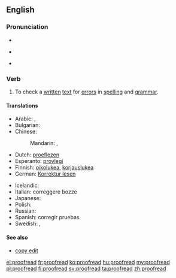 ==English==
{{wikipedia|Proofreading}}

===Pronunciation===
* {{audio|en-us-proofread.ogg|Audio (US)}}
* {{qualifier|infinitive}} {{IPA|/ˈpruːfriːd/}}
* {{qualifier|simple past|past participle}} {{IPA|/ˈpruːfrɛd/}}

===Verb===
{{en-verb|proofreads|proofreading|proofread|proofread}}

# {{transitive|and|intransitive}} To check a [[written]] [[text]] for [[error]]s in [[spelling]] and [[grammar]].

====Translations====
{{trans-top|to check for errors in spelling and grammar}}
* Arabic: {{t|ar|نقح|alt=نَقَّح|sc=Arab}}, {{t|ar|نقح|alt=نَقَّح|sc=Arab}}
* Bulgarian: {{t|bg|корегирам, проверявам|sc=Cyrl}}
* Chinese:
*: Mandarin: {{t-|cmn|校對|sc=Hani}}, {{t-|cmn|校对|tr=jiàoduì|sc=Hani}}
* Dutch: [[proeflezen]]
* Esperanto: [[provlegi]]
* Finnish: [[oikolukea]], [[korjauslukea]]
* German: [[Korrektur lesen]]
{{trans-mid}}
* Icelandic: {{t-|is|prófarkalesa}}
* Italian: correggere bozze
* Japanese: {{t|ja|校正|alt=校正する|tr=[[こうせいする|こうせい]], [[kōsei|kōsei suru]]}}
* Polish: {{t-|pl|korekta|f}}
* Russian: {{t|ru|корректировать|tr=korrekírovat'}}
* Spanish: corregir pruebas
* Swedish: {{t|sv|korrektur}}, {{t|sv|korrekturläsning}}
{{trans-bottom}}

====See also====
* [[copy edit]]

[[el:proofread]]
[[fr:proofread]]
[[ko:proofread]]
[[hu:proofread]]
[[my:proofread]]
[[pl:proofread]]
[[fi:proofread]]
[[sv:proofread]]
[[ta:proofread]]
[[zh:proofread]]